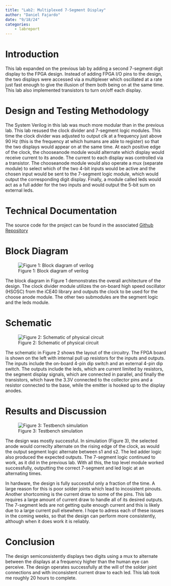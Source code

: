 ```yaml
---
title: "Lab2: Multiplexed 7-Segment Display"
author: "Daniel Fajardo"
date: "9/18/24"
categories:
    - labreport
---
```


# Introduction

This lab expanded on the previous lab by adding a second 7-segment digit display to the FPGA design. Instead of adding FPGA I/O pins to
the design, the two displays were accessed via a multiplexer which oscillated at a rate just fast enough to give the illusion of them
both being on at the same time. This lab also implemented transistors to turn on/off each display.

# Design and Testing Methodology

The System Verilog in this lab was much more modular than in the previous lab. This lab resused the clock divider and 7-segment logic 
modules. This time the clock divider was adjusted to output clk at a frequency just above 90 Hz (this is the frequency at which humans
are able to register) so that the two displays would appear on at the same time. At each positive edge of the clock, the chooseanode
module would alternate which display would receive current to its anode. The current to each display was controlled via a transistor.
The chooseanode module would also operate a mux (separate module) to select which of the two 4-bit inputs would be active and the
chosen input would be sent to the 7-segment logic module, which would output the corresponding digit display. Finally, a module called
leds would act as a full adder for the two inputs and would output the 5-bit sum on external leds.

# Technical Documentation

The source code for the project can be found in the associated [Github Repository](https://github.com/Daniel-Fajardo/e155-lab2)

# Block Diagram

![Figure 1: Block diagram of verilog](images/Lab2 Block Diagram.jpg)

The block diagram in Figure 1 demonstrates the overall architecture of the design. The clock divider module utilizes the on-board high
speed oscillator (HSOSC) from the iCE40 library and outputs the clock to be used for the choose anode module. The other two submodules
are the segment logic and the leds module.

# Schematic

![Figure 2: Schematic of physical circuit](images/Lab2 Schematic.jpg)

The schematic in Figure 2 shows the layout of the circuitry. The FPGA board is shown on the left with internal pull up resistors for the
inputs and outputs. The inputs include the on-board 4-pin dip switch and an external 4-pin dip switch. The outputs include the leds,
which are current limited by resistors, the segment display signals, which are connected in parallel, and finally the transistors, which
have the 3.3V connected to the collector pins and a resistor connected to the base, while the emitter is hooked up to the display anodes.

# Results and Discussion

![Figure 3: Testbench simulation](images\Lab2 Testbench.jpg)

The design was mostly successful. In simulation (Figure 3), the selected anode would correclty alternate on the rising edge of the clock,
as would the output segment logic alternate between s1 and s2. The led adder logic also produced the expected outputs. The 7-segment
logic continued to work, as it did in the previous lab. With all this, the top level module worked successfully, outputting the correct
7-segment and led logic at an alternating times.

In hardware, the design is fully successful only a fraction of the time. A large reason for this is poor solder joints which lead to
incosistent pinouts. Another shortcoming is the current draw to some of the pins. This lab requires a large amount of current draw to
handle all of its desired outputs. The 7-segment leds are not getting quite enough current and this is likely due to a large current pull
elsewhere. I hope to adress each of these issues in the coming weeks, so that the design can perform more consistently, although when it
does work it is reliably.

# Conclusion

The design semiconsistently displays two digits using a mux to alternate between the displays at a frequency higher than the human eye
can perceive. The design operates successfully at the will of the solder joint connections and with inconsistent current draw to each
led. This lab took me roughly 20 hours to complete.